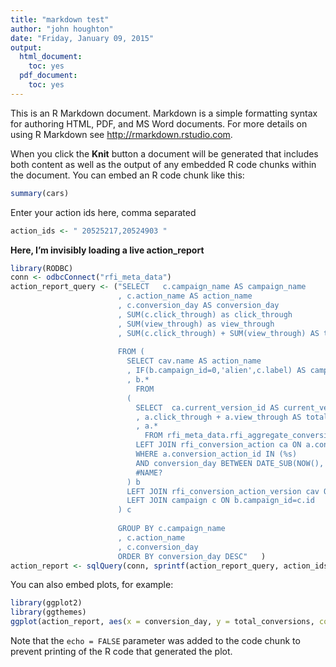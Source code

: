 ```yaml
---
title: "markdown test"
author: "john houghton"
date: "Friday, January 09, 2015"
output:
  html_document:
    toc: yes
  pdf_document:
    toc: yes
---
```


This is an R Markdown document. Markdown is a simple formatting syntax for authoring HTML, PDF, and MS Word documents. For more details on using R Markdown see <http://rmarkdown.rstudio.com>.

When you click the **Knit** button a document will be generated that includes both content as well as the output of any embedded R code chunks within the document. You can embed an R code chunk like this:

```r
summary(cars)
```

Enter your action ids here, comma separated

```r
action_ids <- " 20525217,20524903 "
```

**Here, I'm invisibly loading a live action_report**

```r
library(RODBC)
conn <- odbcConnect("rfi_meta_data")
action_report_query <- ("SELECT   c.campaign_name AS campaign_name
                        , c.action_name AS action_name
                        , c.conversion_day AS conversion_day
                        , SUM(c.click_through) as click_through
                        , SUM(view_through) as view_through
                        , SUM(c.click_through) + SUM(view_through) AS total_conversions 
                        
                        FROM (   
                          SELECT cav.name AS action_name  
                          , IF(b.campaign_id=0,'alien',c.label) AS campaign_name
                          , b.*
                            FROM	
                          (	
                            SELECT  ca.current_version_id AS current_version_id	
                            , a.click_through + a.view_through AS total_conversions
                            , a.* 
                              FROM rfi_meta_data.rfi_aggregate_conversion_action_agg a	
                            LEFT JOIN rfi_conversion_action ca ON a.conversion_action_id=ca.id
                            WHERE a.conversion_action_id IN (%s) 	
                            AND conversion_day BETWEEN DATE_SUB(NOW(), INTERVAL 90 DAY) AND NOW()
                            #NAME?
                          ) b	
                          LEFT JOIN rfi_conversion_action_version cav ON cav.version_id=b.current_version_id	
                          LEFT JOIN campaign c ON b.campaign_id=c.id	
                        ) c	
                        
                        GROUP BY c.campaign_name	
                        , c.action_name
                        , c.conversion_day
                        ORDER BY conversion_day DESC"	) 
action_report <- sqlQuery(conn, sprintf(action_report_query, action_ids)) 


```



You can also embed plots, for example:

```r
library(ggplot2)
library(ggthemes)
ggplot(action_report, aes(x = conversion_day, y = total_conversions, colour = action_name)) + stat_smooth(level = 0.99) + geom_point()+ theme_economist() 
```

Note that the `echo = FALSE` parameter was added to the code chunk to prevent printing of the R code that generated the plot.
